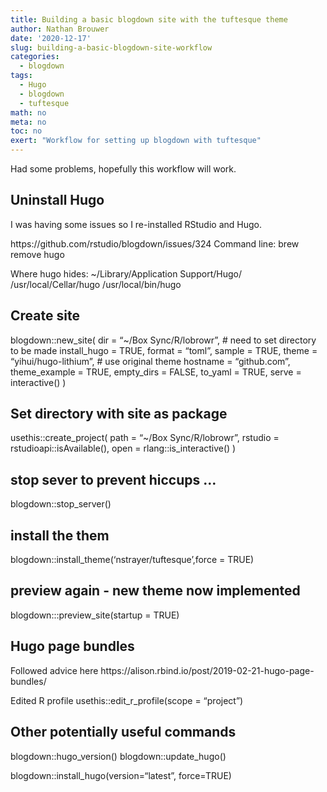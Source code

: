 ```yaml
---
title: Building a basic blogdown site with the tuftesque theme
author: Nathan Brouwer
date: '2020-12-17'
slug: building-a-basic-blogdown-site-workflow
categories:
  - blogdown
tags:
  - Hugo
  - blogdown
  - tuftesque
math: no
meta: no
toc: no
exert: "Workflow for setting up blogdown with tuftesque"
---
```



<!--more-->

Had some problems, hopefully this workflow will work.

## Uninstall Hugo

I was having some issues so I re-installed RStudio and Hugo.  


https://github.com/rstudio/blogdown/issues/324
Command line:
brew remove hugo

Where hugo hides:
~/Library/Application\ Support/Hugo/
/usr/local/Cellar/hugo
/usr/local/bin/hugo 


## Create site

blogdown::new_site(
  dir = "~/Box Sync/R/lobrowr", # need to set directory to be made
  install_hugo = TRUE,
  format = "toml",
  sample = TRUE,
  theme = "yihui/hugo-lithium", # use original theme
  hostname = "github.com",
  theme_example = TRUE,
  empty_dirs = FALSE,
  to_yaml = TRUE,
  serve = interactive()
)

## Set directory with site as package

usethis::create_project(
  path = "~/Box Sync/R/lobrowr",
  rstudio = rstudioapi::isAvailable(),
  open = rlang::is_interactive()
)

## stop sever to prevent hiccups ...

blogdown::stop_server()

## install the them

blogdown::install_theme('nstrayer/tuftesque',force = TRUE)

## preview again - new theme now implemented 

blogdown:::preview_site(startup = TRUE)



## Hugo page bundles

Followed advice here
 https://alison.rbind.io/post/2019-02-21-hugo-page-bundles/
 
Edited R profile
usethis::edit_r_profile(scope = "project")


## Other potentially useful commands

blogdown::hugo_version()
blogdown::update_hugo()

blogdown::install_hugo(version="latest", force=TRUE)


